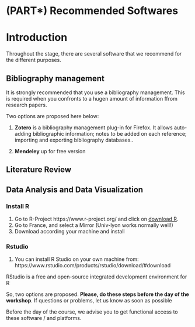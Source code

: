 # (PART\*) Recommended Softwares {-}

# Introduction {-}

Throughout the stage, there are several software that we recommend for the different purposes. 

## Bibliography management

It is strongly recommended that you use a bibliography management.
This is required when you confronts to a hugen amount of information ffrom research papers. 

Two options are proposed here below:


1. **Zotero** is a bibliography management plug-in for Firefox. It allows auto-adding bibliographic information; notes to be added on each reference; importing and exporting bibliography databases..


2. **Mendeley** up for free version


## Literature Review {-}



## Data Analysis and Data Visualization {-}

### Install R {-}

1. Go to R-Project https://www.r-project.org/ and click on [download R](http://cran.r-project.org/mirrors.html).
2. Go to France, and select a Mirror (Univ-lyon works normally well!)
3. Download according your machine and install

### Rstudio {-}

1. You can install R Studio on your own machine from: https://www.rstudio.com/products/rstudio/download/#download

RStudio is a free and open-source integrated development environment for R 

So, two options are proposed. **Please, do these steps before the day of the workshop**.
If questions or problems, let us know as soon as possible

Before the day of the course, we advise you to get functional access to these software / and platforms. 



